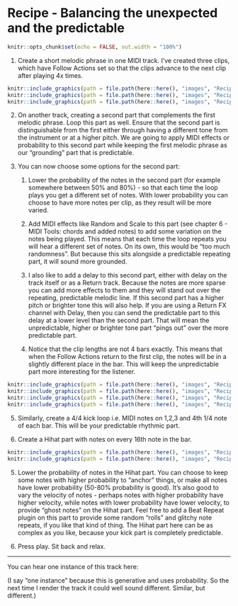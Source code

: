 # Recipe - Balancing the unexpected and the predictable

```r
knitr::opts_chunk$set(echo = FALSE, out.width = "100%")
```

1.  Create a short melodic phrase in one MIDI track. I've created three clips, which have Follow Actions set so that the clips advance to the next clip after playing 4x times.

```r
knitr::include_graphics(path = file.path(here::here(), "images", "Recipe3_Predictable_Clip1.png"))
knitr::include_graphics(path = file.path(here::here(), "images", "Recipe3_Predictable_Clip2.png"))
knitr::include_graphics(path = file.path(here::here(), "images", "Recipe3_Predictable_Clip3.png"))
```

2.  On another track, creating a second part that complements the first melodic phrase. Loop this part as well. Ensure that the second part is distinguishable from the first either through having a different tone from the instrument or at a higher pitch. We are going to apply MIDI effects or probability to this second part while keeping the first melodic phrase as our "grounding" part that is predictable.

3.  You can now choose some options for the second part:

    1.  Lower the probability of the notes in the second part (for example somewhere between 50% and 80%) - so that each time the loop plays you get a different set of notes. With lower probability you can choose to have more notes per clip, as they result will be more varied.

    2.  Add MIDI effects like Random and Scale to this part (see chapter 6 - MIDI Tools: chords and added notes) to add some variation on the notes being played. This means that each time the loop repeats you will hear a different set of notes. On its own, this would be "too much randomness". But because this sits alongside a predictable repeating part, it will sound more grounded.

    3.  I also like to add a delay to this second part, either with delay on the track itself or as a Return track. Because the notes are more sparse you can add more effects to them and they will stand out over the repeating, predictable melodic line. If this second part has a higher pitch or brighter tone this will also help. If you are using a Return FX channel with Delay, then you can send the predictable part to this delay at a lower level than the second part. That will mean the unpredictable, higher or brighter tone part "pings out" over the more predictable part.

    4.  Notice that the clip lengths are not 4 bars exactly. This means that when the Follow Actions return to the first clip, the notes will be in a slightly different place in the bar. This will keep the unpredictable part more interesting for the listener.

```r
knitr::include_graphics(path = file.path(here::here(), "images", "Recipe3_Unpredictable_Clip1.png"))
knitr::include_graphics(path = file.path(here::here(), "images", "Recipe3_Unpredictable_Clip2.png"))
knitr::include_graphics(path = file.path(here::here(), "images", "Recipe3_Unpredictable_Clip3.png"))
knitr::include_graphics(path = file.path(here::here(), "images", "Recipe3_Unpredictable_Plugins.png"))
```

5.  Similarly, create a 4/4 kick loop i.e. MIDI notes on 1,2,3 and 4th 1/4 note of each bar. This will be your predictable rhythmic part.

6.  Create a Hihat part with notes on every 16th note in the bar.

```r
knitr::include_graphics(path = file.path(here::here(), "images", "Recipe3_HH_Clip.png"))
knitr::include_graphics(path = file.path(here::here(), "images", "Recipe3_HH_Plugins.png"))
```

5.  Lower the probability of notes in the Hihat part. You can choose to keep some notes with higher probability to "anchor" things, or make all notes have lower probability (50-80% probability is good). It's also good to vary the velocity of notes - perhaps notes with higher probability have higher velocity, while notes with lower probability have lower velocity, to provide "ghost notes" on the Hihat part. Feel free to add a Beat Repeat plugin on this part to provide some random "rolls" and glitchy note repeats, if you like that kind of thing. The Hihat part here can be as complex as you like, because your kick part is completely predictable.

6.  Press play. Sit back and relax.

------------------------------------------------------------------------

You can hear one instance of this track here:

(I say "one instance" because this is generative and uses probability. So the next time I render the track it could well sound different. Similar, but different.)
